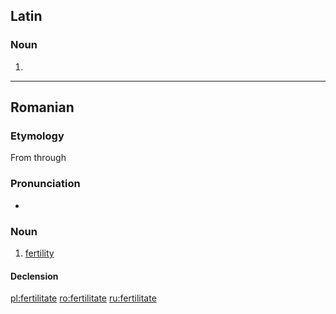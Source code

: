 ==Latin==

===Noun===
{{la-noun-form|fertilitāte}}

# {{inflection of|fertilitas|fertilitas|abl|s|lang=la}}
{{count page|[[Wiktionary:Page count]]}}

----

==Romanian==

===Etymology===
From {{etyl|la|ro}} {{term|fertilitas|lang=la}} through {{etyl|fr|ro}} {{term|fertilité|lang=fr}}

===Pronunciation===
* {{IPA|[fer.ti.liˈta.te]|lang=ro}}

===Noun===
{{ro-noun|f}}

# [[fertility]]

====Declension====
{{ro-noun-inv|gend=f|def=fertilitatea|gd=fertilitătii}}

[[pl:fertilitate]]
[[ro:fertilitate]]
[[ru:fertilitate]]